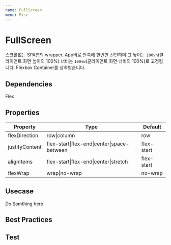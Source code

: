 ```yaml
---
name: FullScreen
menu: Misc
---
```



# FullScreen

스크롤없는 SPA앱의 wrapper, App바로 안쪽에 한번만 선언하며 그 높이는 `100vh`(클라이언트 화면 높이의 100%) 너비는 `100vw`(클라이언트 화면 너비의 100%)로 고정됩니다.
Flexbox Container를 상속받습니다. 

## Dependencies
<App>
<Flex>
<Chip bg="blue.deep" color="#FFF">Flex</Chip>
</Flex>
</App>

## Properties

|Property|Type|Default|
|-|-|-|
| flexDirection | row\|column | row |
| justifyContent | flex-start\|flex-end\|center\|space-between | flex-start |
| alignItems | flex-start\|flex-end\|center\|stretch | flex-start |
| flexWrap | wrap\|no-wrap | no-wrap |



## Usecase

<Playground>
  <App>
    <FullScreen>
      Do Somthing here
    </FullScreen>
  </App>
</Playground>

## Best Practices

## Test